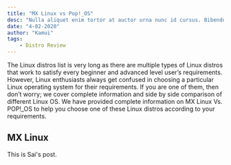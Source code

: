 ```yaml
---
title: "MX Linux vs Pop!_OS"
desc: "Nulla aliquet enim tortor at auctor urna nunc id cursus. Bibendum at varius vel pharetra vel turpis nunc eget. Viverra justo nec ultrices dui sapien eget mi."
date: "4-02-2020"
author: "Kamui"
tags:
    - Distro Review
---
```


The Linux distros list is very long as there are multiple types of Linux distros that work to satisfy every beginner and advanced level user’s requirements. However, Linux enthusiasts always get confused in choosing a particular Linux operating system for their requirements. If you are one of them, then don’t worry; we cover complete information and side by side comparison of different Linux OS. We have provided complete information on MX Linux Vs. POP!\_OS to help you choose one of these Linux distros according to your requirements.

## MX Linux

This is Sai's post.
